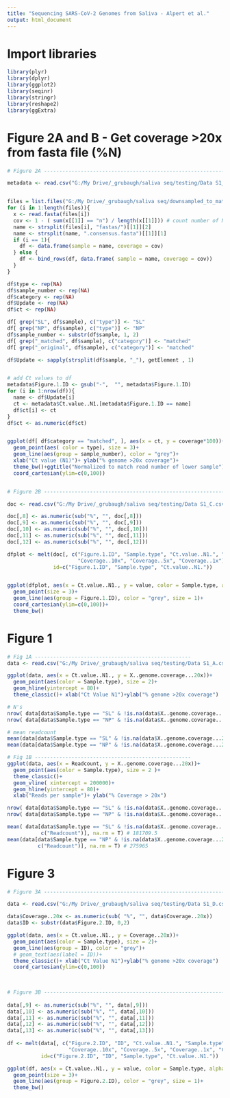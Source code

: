 ```yaml
---
title: "Sequencing SARS-CoV-2 Genomes from Saliva - Alpert et al."
output: html_document
---
```


# Import libraries
```r

library(plyr)
library(dplyr)
library(ggplot2)
library(seqinr)
library(stringr)
library(reshape2)
library(ggExtra)

```

#  Figure 2A and B - Get coverage >20x from fasta file (%N)
```r

# Figure 2A ---------------------------------------------------------------------

metadata <- read.csv("G:/My Drive/_grubaugh/saliva seq/testing/Data S1_B.csv", header = T)


files = list.files("G:/My Drive/_grubaugh/saliva seq/downsampled_to_match_pair/fastas/", full.names = T)
for (i in 1:length(files)){
  x <- read.fasta(files[i])
  cov <- 1 - ( sum(x[[1]] == "n") / length(x[[1]])) # count number of N's in fasta sequence
  name <- strsplit(files[i], "fastas/")[[1]][2]
  name <- strsplit(name, ".consensus.fasta")[[1]][1]
  if (i == 1){
    df <- data.frame(sample = name, coverage = cov)
  } else {
    df <- bind_rows(df, data.frame( sample = name, coverage = cov))
  }
}

df$type <- rep(NA)
df$sample_number <- rep(NA)
df$category <- rep(NA)
df$Update <- rep(NA)
df$ct <- rep(NA)

df[ grep("SL", df$sample), c("type")] <- "SL"
df[ grep("NP", df$sample), c("type")] <- "NP"
df$sample_number <- substr(df$sample, 1, 2)
df[ grep("_matched", df$sample), c("category")] <- "matched"
df[ grep("_original", df$sample), c("category")] <- "matched"

df$Update <- sapply(strsplit(df$sample, "_"), getElement , 1)


# add Ct values to df 
metadata$Figure.1.ID <- gsub("-",  "", metadata$Figure.1.ID)
for (i in 1:nrow(df)){
  name <- df$Update[i]
  ct <- metadata$Ct.value..N1.[metadata$Figure.1.ID == name]
  df$ct[i] <- ct
}
df$ct <- as.numeric(df$ct)


ggplot(df[ df$category == "matched", ], aes(x = ct, y = coverage*100))+
  geom_point(aes( color = type), size = 3)+
  geom_line(aes(group = sample_number), color = "grey")+
  xlab("Ct value (N1)")+ ylab("% genome >20x coverage")+
  theme_bw()+ggtitle("Normalized to match read number of lower sample")+
  coord_cartesian(ylim=c(0,100))


# Figure 2B ---------------------------------------------------------------------

doc <- read.csv("G:/My Drive/_grubaugh/saliva seq/testing/Data S1_C.csv", header = T)

doc[,8] <- as.numeric(sub("%", "", doc[,8]))
doc[,9] <- as.numeric(sub("%", "", doc[,9]))
doc[,10] <- as.numeric(sub("%", "", doc[,10]))
doc[,11] <- as.numeric(sub("%", "", doc[,11]))
doc[,12] <- as.numeric(sub("%", "", doc[,12]))

dfplot <- melt(doc[, c("Figure.1.ID", "Sample.type", "Ct.value..N1.", "Coverage..20x", 
                       "Coverage..10x", "Coverage..5x", "Coverage..1x")], 
               id=c("Figure.1.ID", "Sample.type", "Ct.value..N1."))


ggplot(dfplot, aes(x = Ct.value..N1., y = value, color = Sample.type, alpha = variable))+
  geom_point(size = 3)+
  geom_line(aes(group = Figure.1.ID), color = "grey", size = 1)+
  coord_cartesian(ylim=c(0,100))+
  theme_bw()

```

# Figure 1
```r

# Fig 1A ---------------------------------------------------
data <- read.csv("G:/My Drive/_grubaugh/saliva seq/testing/Data S1_A.csv", header = T)

ggplot(data, aes(x = Ct.value..N1., y = X..genome.coverage...20x))+
  geom_point(aes(color = Sample.type), size = 2)+
  geom_hline(yintercept = 80)+
  theme_classic()+ xlab("Ct Value N1")+ylab("% genome >20x coverage")

# N's
nrow( data[data$Sample.type == "SL" & !is.na(data$X..genome.coverage...20x), ] ) # 67
nrow( data[data$Sample.type == "NP" & !is.na(data$X..genome.coverage...20x), ] ) # 176

# mean readcount
mean(data[data$Sample.type == "SL" & !is.na(data$X..genome.coverage...20x), c("Readcount")], na.rm = T) # 187280.9
mean(data[data$Sample.type == "NP" & !is.na(data$X..genome.coverage...20x), c("Readcount")], na.rm = T) # 275965

# Fig 1B ---------------------------------------------------
ggplot(data, aes(x = Readcount, y = X..genome.coverage...20x))+
  geom_point(aes(color = Sample.type), size = 2 )+
  theme_classic()+
  geom_vline( xintercept = 200000)+
  geom_hline(yintercept = 80)+
  xlab("Reads per sample")+ ylab("% Coverage > 20x")

nrow( data[data$Sample.type == "SL" & !is.na(data$X..genome.coverage...20x) & !is.na(data$Readcount), ] ) # 53
nrow( data[data$Sample.type == "NP" & !is.na(data$X..genome.coverage...20x)& !is.na(data$Readcount), ] ) # 122

mean( data[data$Sample.type == "SL" & !is.na(data$X..genome.coverage...20x) & !is.na(data$Readcount),
           c("Readcount")], na.rm = T) # 181709.5
mean(data[data$Sample.type == "NP" & !is.na(data$X..genome.coverage...20x) & !is.na(data$Readcount),
          c("Readcount")], na.rm = T) # 275965

```


# Figure 3
```r

# Figure 3A ------------------------------------------------------------------

data <- read.csv("G:/My Drive/_grubaugh/saliva seq/testing/Data S1_D.csv", header = T)

data$Coverage..20x <- as.numeric(sub( "%", "", data$Coverage..20x))
data$ID <- substr(data$Figure.2.ID, 0,2)

ggplot(data, aes(x = Ct.value..N1., y = Coverage..20x))+
  geom_point(aes(color = Sample.type), size = 2)+
  geom_line(aes(group = ID), color = "grey")+
  # geom_text(aes(label = ID))+
  theme_classic()+ xlab("Ct Value N1")+ylab("% genome >20x coverage")
  coord_cartesian(ylim=c(0,100))

  
  
# Figure 3B ---------------------------------------------------------------------
  
data[,9] <- as.numeric(sub("%", "", data[,9]))
data[,10] <- as.numeric(sub("%", "", data[,10]))
data[,11] <- as.numeric(sub("%", "", data[,11]))
data[,12] <- as.numeric(sub("%", "", data[,12]))
data[,13] <- as.numeric(sub("%", "", data[,13]))  
  
df <- melt(data[, c("Figure.2.ID", "ID", "Ct.value..N1.", "Sample.type",
                    "Coverage..10x", "Coverage..5x", "Coverage..1x", "Coverage..20x")],
           id=c("Figure.2.ID", "ID", "Sample.type", "Ct.value..N1."))

ggplot(df, aes(x = Ct.value..N1., y = value, color = Sample.type, alpha = variable))+
  geom_point(size = 3)+
  geom_line(aes(group = Figure.2.ID), color = "grey", size = 1)+
  theme_bw()

```






